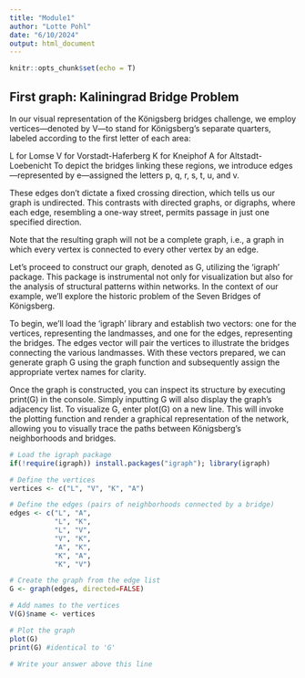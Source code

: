 ```yaml
---
title: "Module1"
author: "Lotte Pohl"
date: "6/10/2024"
output: html_document
---
```


```r
knitr::opts_chunk$set(echo = T)
```

## First graph: Kaliningrad Bridge Problem

In our visual representation of the Königsberg bridges challenge, we employ vertices—denoted by V—to stand for Königsberg’s separate quarters, labeled according to the first letter of each area:

L for Lomse
V for Vorstadt-Haferberg
K for Kneiphof
A for Altstadt-Loebenicht
To depict the bridges linking these regions, we introduce edges—represented by e—assigned the letters p, q, r, s, t, u, and v.

These edges don’t dictate a fixed crossing direction, which tells us our graph is undirected. This contrasts with directed graphs, or digraphs, where each edge, resembling a one-way street, permits passage in just one specified direction.

Note that the resulting graph will not be a complete graph, i.e., a graph in which every vertex is connected to every other vertex by an edge.

Let’s proceed to construct our graph, denoted as G, utilizing the ‘igraph’ package. This package is instrumental not only for visualization but also for the analysis of structural patterns within networks. In the context of our example, we’ll explore the historic problem of the Seven Bridges of Königsberg.

To begin, we’ll load the ‘igraph’ library and establish two vectors: one for the vertices, representing the landmasses, and one for the edges, representing the bridges. The edges vector will pair the vertices to illustrate the bridges connecting the various landmasses. With these vectors prepared, we can generate graph G using the graph function and subsequently assign the appropriate vertex names for clarity.

Once the graph is constructed, you can inspect its structure by executing print(G) in the console. Simply inputting G will also display the graph’s adjacency list. To visualize G, enter plot(G) on a new line. This will invoke the plotting function and render a graphical representation of the network, allowing you to visually trace the paths between Königsberg’s neighborhoods and bridges.

```r
# Load the igraph package
if(!require(igraph)) install.packages("igraph"); library(igraph)
```

```r
# Define the vertices
vertices <- c("L", "V", "K", "A") 

# Define the edges (pairs of neighborhoods connected by a bridge)
edges <- c("L", "A",
           "L", "K",
           "L", "V",
           "V", "K",
           "A", "K",
           "K", "A",
           "K", "V")

# Create the graph from the edge list
G <- graph(edges, directed=FALSE)

# Add names to the vertices
V(G)$name <- vertices

# Plot the graph
plot(G)
print(G) #identical to 'G'

# Write your answer above this line
```


